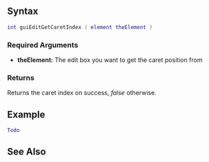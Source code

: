 {{Client function}}

{{New feature/item|3.0135|1.3.5|6054|
This function returns the caret (the text cursor) position within the editbox.
}}

==Syntax== 
<syntaxhighlight lang="lua">
int guiEditGetCaretIndex ( element theElement )
</syntaxhighlight> 

===Required Arguments=== 
*'''theElement:''' The edit box you want to get the caret position from

===Returns===
Returns the caret index on success, ''false'' otherwise.

==Example==
<syntaxhighlight lang="lua">Todo</syntaxhighlight>

==See Also==
{{GUI_functions}}